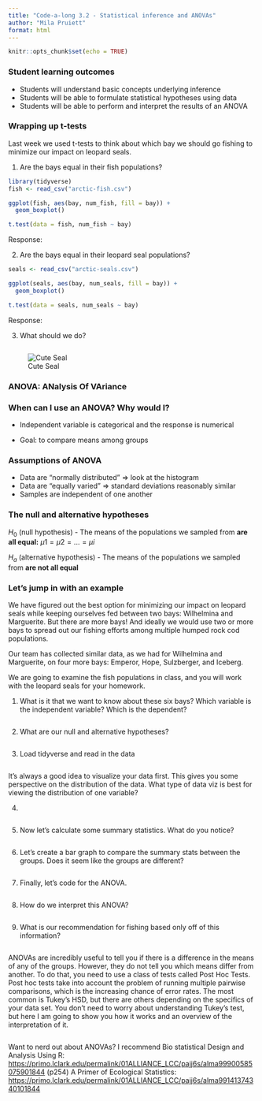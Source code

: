 ```yaml
---
title: "Code-a-long 3.2 - Statistical inference and ANOVAs"
author: "Mila Pruiett"
format: html
---
```


```r
knitr::opts_chunk$set(echo = TRUE)
```

### Student learning outcomes

-   Students will understand basic concepts underlying inference
-   Students will be able to formulate statistical hypotheses using data
-   Students will be able to perform and interpret the results of an ANOVA

### Wrapping up t-tests

Last week we used t-tests to think about which bay we should go fishing to minimize our impact on leopard seals.

1.  Are the bays equal in their fish populations?

```r
library(tidyverse)
fish <- read_csv("arctic-fish.csv")

ggplot(fish, aes(bay, num_fish, fill = bay)) +
  geom_boxplot()

t.test(data = fish, num_fish ~ bay)
```

Response:

2.  Are the bays equal in their leopard seal populations?

```r
seals <- read_csv("arctic-seals.csv")

ggplot(seals, aes(bay, num_seals, fill = bay)) +
  geom_boxplot()

t.test(data = seals, num_seals ~ bay)
```

Response:

3.  What should we do?

```r

```

![Cute Seal](babySeal.jpg)

### ANOVA: **AN**alysis **O**f **VA**riance

### When can I use an ANOVA? Why would I?

-   Independent variable is categorical and the response is numerical

-   Goal: to compare means among groups

### Assumptions of ANOVA

-   Data are "normally distributed" =\> look at the histogram
-   Data are "equally varied" =\> standard deviations reasonably similar
-   Samples are independent of one another

### The null and alternative hypotheses

$H_{0}$ (null hypothesis) - The means of the populations we sampled from **are** **all equal:** $\mu{1} = \mu{2} = ... = \mu{i}$

$H_{a}$ (alternative hypothesis) - The means of the populations we sampled from **are not all equal**

### Let's jump in with an example

We have figured out the best option for minimizing our impact on leopard seals while keeping ourselves fed between two bays: Wilhelmina and Marguerite. But there are more bays! And ideally we would use two or more bays to spread out our fishing efforts among multiple humped rock cod populations.

Our team has collected similar data, as we had for Wilhelmina and Marguerite, on four more bays: Emperor, Hope, Sulzberger, and Iceberg.

We are going to examine the fish populations in class, and you will work with the leopard seals for your homework.

1.  What is it that we want to know about these six bays? Which variable is the independent variable? Which is the dependent?

```r

```

2.  What are our null and alternative hypotheses?

```r

```

3.  Load tidyverse and read in the data

```r

```

It's always a good idea to visualize your data first. This gives you some perspective on the distribution of the data. What type of data viz is best for viewing the distribution of one variable?

4.  

```r

```

5.  Now let's calculate some summary statistics. What do you notice?

```r

```

6.  Let's create a bar graph to compare the summary stats between the groups. Does it seem like the groups are different?

```r

```

7.  Finally, let's code for the ANOVA.

```r

```

8.  How do we interpret this ANOVA?

```r

```

9.  What is our recommendation for fishing based only off of this information?

```r

```

ANOVAs are incredibly useful to tell you if there is a difference in the means of any of the groups. However, they do not tell you which means differ from another. To do that, you need to use a class of tests called Post Hoc Tests. Post hoc tests take into account the problem of running multiple pairwise comparisons, which is the increasing chance of error rates. The most common is Tukey's HSD, but there are others depending on the specifics of your data set. You don't need to worry about understanding Tukey's test, but here I am going to show you how it works and an overview of the interpretation of it.

```r

```

Want to nerd out about ANOVAs? I recommend Bio statistical Design and Analysis Using R: <https://primo.lclark.edu/permalink/01ALLIANCE_LCC/pajj6s/alma99900585075901844> (p254) A Primer of Ecological Statistics: <https://primo.lclark.edu/permalink/01ALLIANCE_LCC/pajj6s/alma99141374340101844>
